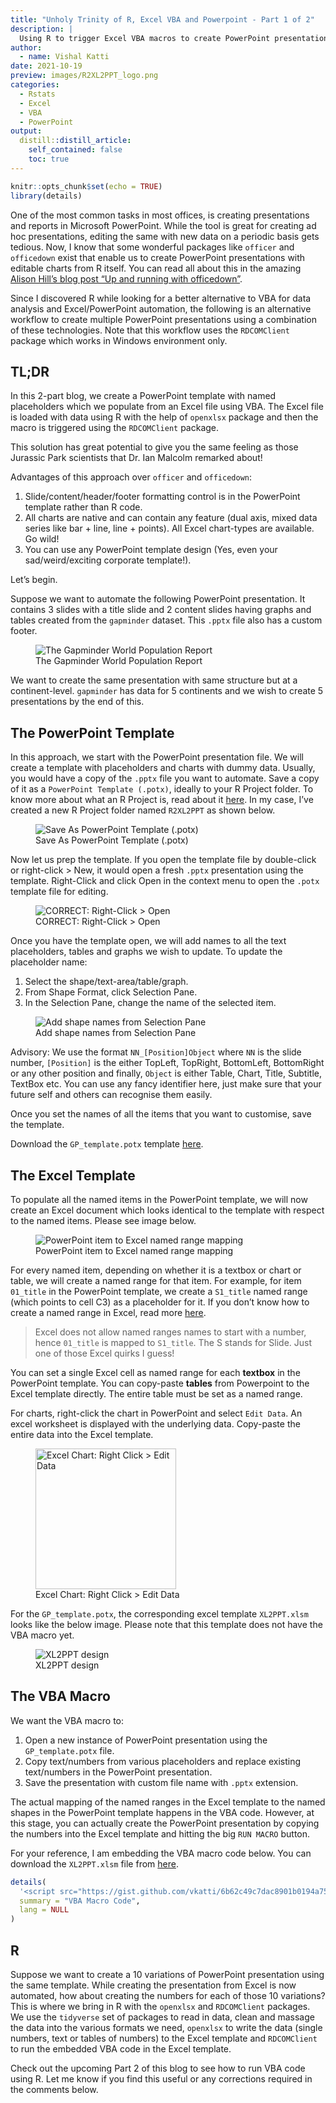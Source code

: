 ```yaml
---
title: "Unholy Trinity of R, Excel VBA and Powerpoint - Part 1 of 2"
description: |
  Using R to trigger Excel VBA macros to create PowerPoint presentations!
author:
  - name: Vishal Katti
date: 2021-10-19
preview: images/R2XL2PPT_logo.png
categories:
  - Rstats
  - Excel
  - VBA
  - PowerPoint
output:
  distill::distill_article:
    self_contained: false
    toc: true
---
```


```r
knitr::opts_chunk$set(echo = TRUE)
library(details)
```

One of the most common tasks in most offices, is creating presentations
and reports in Microsoft PowerPoint. While the tool is great for
creating ad hoc presentations, editing the same with new data on a
periodic basis gets tedious. Now, I know that some wonderful packages
like `officer` and `officedown` exist that enable us to create
PowerPoint presentations with editable charts from R itself. You can
read all about this in the amazing [Alison Hill's blog post "Up and
running with
officedown"](https://alison.rbind.io/blog/2021-07-officedown/).

Since I discovered R while looking for a better alternative to VBA for
data analysis and Excel/PowerPoint automation, the following is an
alternative workflow to create multiple PowerPoint presentations using a
combination of these technologies. Note that this workflow uses the
`RDCOMClient` package which works in Windows environment only.

## TL;DR

In this 2-part blog, we create a PowerPoint template with named
placeholders which we populate from an Excel file using VBA. The Excel
file is loaded with data using R with the help of `openxlsx` package and
then the macro is triggered using the `RDCOMClient` package.

This solution has great potential to give you the same feeling as those
Jurassic Park scientists that Dr. Ian Malcolm remarked about!

Advantages of this approach over `officer` and `officedown`:

1.  Slide/content/header/footer formatting control is in the PowerPoint
    template rather than R code.
2.  All charts are native and can contain any feature (dual axis, mixed
    data series like bar + line, line + points). All Excel chart-types
    are available. Go wild!
3.  You can use any PowerPoint template design (Yes, even your
    sad/weird/exciting corporate template!).

Let's begin.

Suppose we want to automate the following PowerPoint presentation. It
contains 3 slides with a title slide and 2 content slides having graphs
and tables created from the `gapminder` dataset. This `.pptx` file also
has a custom footer.

![The Gapminder World Population
Report](images/base_report.gif "The Gapminder World Report")

We want to create the same presentation with same structure but at a
continent-level. `gapminder` has data for 5 continents and we wish to
create 5 presentations by the end of this.

## The PowerPoint Template

In this approach, we start with the PowerPoint presentation file. We
will create a template with placeholders and charts with dummy data.
Usually, you would have a copy of the `.pptx` file you want to automate.
Save a copy of it as a `PowerPoint Template (.potx)`, ideally to your R
Project folder. To know more about what an R Project is, read about it
[here](https://support.rstudio.com/hc/en-us/articles/200526207-Using-Projects).
In my case, I've created a new R Project folder named `R2XL2PPT` as
shown below.

![Save As PowerPoint Template
(.potx)](images/save_as_potx.png "Save As PowerPoint Template (.potx)")

Now let us prep the template. If you open the template file by
double-click or right-click \> New, it would open a fresh `.pptx`
presentation using the template. Right-Click and click Open in the
context menu to open the `.potx` template file for editing.

![CORRECT: Right-Click \> Open](images/edit_potx_open.png)

Once you have the template open, we will add names to all the text
placeholders, tables and graphs we wish to update. To update the
placeholder name:

1.  Select the shape/text-area/table/graph.
2.  From Shape Format, click Selection Pane.
3.  In the Selection Pane, change the name of the selected item.

![Add shape names from Selection
Pane](images/add_shape_names.png "Add shape names from Selection Pane")

Advisory: We use the format `NN_[Position]Object` where `NN` is the
slide number, `[Position]` is the either TopLeft, TopRight, BottomLeft,
BottomRight or any other position and finally, `Object` is either Table,
Chart, Title, Subtitle, TextBox etc. You can use any fancy identifier
here, just make sure that your future self and others can recognise them
easily.

Once you set the names of all the items that you want to customise, save
the template.

Download the `GP_template.potx` template
[here](content/GP_template.potx).

## The Excel Template

To populate all the named items in the PowerPoint template, we will now
create an Excel document which looks identical to the template with
respect to the named items. Please see image below.

![PowerPoint item to Excel named range
mapping](images/create_excel_template.png "PowerPoint item to Excel named range mapping")

For every named item, depending on whether it is a textbox or chart or
table, we will create a named range for that item. For example, for item
`01_title` in the PowerPoint template, we create a `S1_title` named
range (which points to cell C3) as a placeholder for it. If you don't
know how to create a named range in Excel, read more
[here](https://support.microsoft.com/en-us/office/define-and-use-names-in-formulas-4d0f13ac-53b7-422e-afd2-abd7ff379c64).

> Excel does not allow named ranges names to start with a number, hence
> `01_title` is mapped to `S1_title`. The S stands for Slide. Just one
> of those Excel quirks I guess!

You can set a single Excel cell as named range for each **textbox** in
the PowerPoint template. You can copy-paste **tables** from Powerpoint
to the Excel template directly. The entire table must be set as a named
range.

For charts, right-click the chart in PowerPoint and select `Edit Data`.
An excel worksheet is displayed with the underlying data. Copy-paste the
entire data into the Excel template.

![Excel Chart: Right Click \> Edit
Data](images/edit_data.png "Excel Chart: Right Click > Edit Data"){width="225"}

For the `GP_template.potx`, the corresponding excel template
`XL2PPT.xlsm` looks like the below image. Please note that this template
does not have the VBA macro yet.

![XL2PPT design](images/excel_template.png "XL2PPT design")

## The VBA Macro

We want the VBA macro to:

1.  Open a new instance of PowerPoint presentation using the
    `GP_template.potx` file.
2.  Copy text/numbers from various placeholders and replace existing
    text/numbers in the PowerPoint presentation.
3.  Save the presentation with custom file name with `.pptx` extension.

The actual mapping of the named ranges in the Excel template to the
named shapes in the PowerPoint template happens in the VBA code.
However, at this stage, you can actually create the PowerPoint
presentation by copying the numbers into the Excel template and hitting
the big `RUN MACRO` button.

For your reference, I am embedding the VBA macro code below. You can
download the `XL2PPT.xlsm` file from [here](content/XL2PPT.xlsm).

```r
details(
  '<script src="https://gist.github.com/vkatti/6b62c49c7dac8901b0194a758a77c0df.js"></script>',
  summary = "VBA Macro Code",
  lang = NULL
)

```

## R

Suppose we want to create a 10 variations of PowerPoint presentation
using the same template. While creating the presentation from Excel is
now automated, how about creating the numbers for each of those 10
variations? This is where we bring in R with the `openxlsx` and
`RDCOMClient` packages. We use the `tidyverse` set of packages to read
in data, clean and massage the data into the various formats we need,
`openxlsx` to write the data (single numbers, text or tables of numbers)
to the Excel template and `RDCOMClient` to run the embedded VBA code in
the Excel template.

Check out the upcoming Part 2 of this blog to see how to run VBA code
using R. Let me know if you find this useful or any corrections required
in the comments below.
